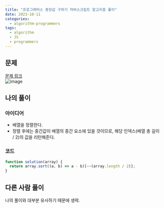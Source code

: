 ```yaml
---
title: "프로그래머스 중앙값 구하기 자바스크립트 알고리즘 풀이"
date: 2023-10-11
categories:
  - algorithm-programmers
tags:
  - algorithm
  - JS
  - programmers
---
```


## 문제

[문제 링크](https://school.programmers.co.kr/learn/courses/30/lessons/120811)  
![image](https://github.com/makepin2r/TIL/assets/39889583/557bac2a-7e26-46b0-8154-6ea5ceb2cd0e)

## 나의 풀이

### 아이디어

- 배열을 정렬한다.
- 정렬 후에는 중간값이 배열의 중간 요소에 있을 것이므로, 해당 인덱스(배열 총 길이 / 2)의 값을 리턴해준다.

### 코드

```javascript
function solution(array) {
  return array.sort((a, b) => a - b)[~~(array.length / 2)];
}
```

## 다른 사람 풀이

나의 풀이와 대부분 유사하기 때문에 생략.
